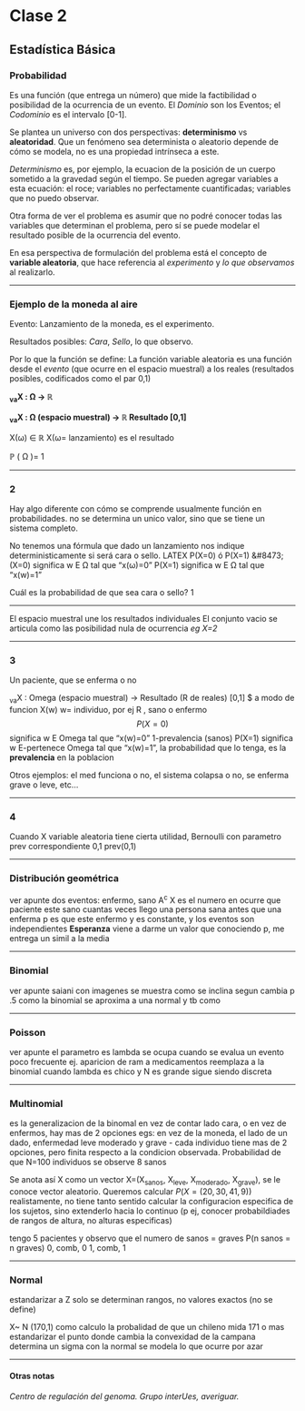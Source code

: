 
# Clase 2

## Estadística Básica

### Probabilidad

Es una función (que entrega un número) que mide la factibilidad o posibilidad de la ocurrencia de un evento. El *Dominio* son los Eventos; el *Codominio* es el intervalo [0-1].


Se plantea un universo con dos perspectivas: **determinismo** vs **aleatoridad**. Que un fenómeno sea determinista o aleatorio depende de cómo se modela, no es una propiedad intrínseca a este.

*Determinismo* es, por ejemplo, la ecuacion de la posición de un cuerpo sometido a la gravedad según el tiempo. Se pueden agregar variables a esta ecuación: el roce; variables no perfectamente cuantificadas; variables que no puedo observar. 

Otra forma de ver el problema es asumir que no podré conocer todas las variables que determinan el problema, pero sí se puede modelar el resultado posible de la ocurrencia del evento.

En esa perspectiva de formulación del problema está el concepto de **variable aleatoria**, que hace referencia al *experimento* y *lo que observamos* al realizarlo.

***

### Ejemplo de la moneda al aire

Evento: Lanzamiento de la moneda, es el experimento.

Resultados posibles: *Cara*, *Sello*, lo que observo.


Por lo que la función se define: La función variable aleatoria es una función desde el *evento* (que ocurre en el espacio muestral) a los reales (resultados posibles, codificados como el par 0,1) 

**<sub>va</sub>X : &Omega; &rarr; &#8477;**

**<sub>va</sub>X : &Omega; (espacio muestral) &rarr; &#8477; Resultado [0,1]**


X(&omega;) &isin;  &#8477;
X(&omega;= lanzamiento) es el resultado


&#8473; ( &Omega; )=  1

***
### 2
Hay algo diferente con cómo se comprende usualmente función en probabilidades. no se determina un unico valor, sino que se tiene un sistema completo.

No tenemos una fórmula que dado un lanzamiento nos indique deterministicamente si será cara o sello.
LATEX P(X=0) ó P(X=1)
&‌#8473;(X=0) significa w E &Omega; tal que "x(&omega;)=0"
P(X=1) significa w E &Omega; tal que "x(w)=1"

Cuál es la probabilidad de que sea cara o sello? 1


***
El espacio muestral une los resultados individuales
El conjunto vacio se articula como las posibilidad nula de ocurrencia 
*eg  X=2*

***
### 3
Un paciente, que se enferma o no

~va~X : Omega (espacio muestral) -> Resultado (R de reales) [0,1] $
a modo de funcion X(w) w= individuo, por ej
      R , sano o enfermo
$$P(X=0)$$ significa w E Omega tal que "x(w)=0" 1-prevalencia (sanos)
P(X=1) significa w E-pertenece Omega tal que "x(w)=1", la probabilidad que lo tenga, es la **prevalencia** en la poblacion

Otros ejemplos: el med funciona o no, el sistema colapsa o no, se enferma grave o leve, etc... 


***      
### 4

Cuando X variable aleatoria tiene cierta utilidad, 
Bernoulli con parametro prev correspondiente 0,1
prev(0,1)

***
### Distribución geométrica
ver apunte
dos eventos:  enfermo, sano A^c^
X es el numero en ocurre que paciente este sano
cuantas veces llego una persona sana antes que una enferma
p es que este enfermo y es constante, y los eventos son independientes
**Esperanza** viene a darme un valor que conociendo p, me entrega un simil a la media

***
### Binomial

ver apunte
saiani
con imagenes se muestra como se inclina segun cambia p .5
como la binomial se aproxima a una normal y tb como

***
### Poisson
ver apunte
el parametro es lambda
se ocupa cuando se evalua un evento poco frecuente
ej. aparicion de ram a medicamentos
reemplaza a la binomial cuando lambda es chico y N es grande
sigue siendo discreta

***
### Multinomial
es la generalizacion de la binomal
en vez de contar lado cara, o en vez de enfermos, hay mas de 2 opciones
egs:  en vez de la moneda, el lado de un dado, enfermedad leve moderado y grave
- cada individuo tiene mas de 2 opciones, pero finita respecto a la condicion observada.
Probabilidad de que  N=100 individuos se observe 8 sanos

Se anota así
X como un vector X=(X~sanos~, X~leve~, X~moderado~, X~grave~),
se le conoce vector aleatorio.
Queremos calcular $P(X=(20,30,41,9))$
realistamente, no tiene tanto sentido calcular la configuracion especifica de los sujetos, sino extenderlo hacia lo continuo (p ej, conocer probabildiades de rangos de altura, no alturas especificas)

tengo 5 pacientes y observo que el numero de sanos = graves
P(n sanos = n graves)
0, comb, 0
1, comb, 1

***
### Normal
estandarizar a Z
solo se determinan rangos, no valores exactos (no se define)

X~ N (170,1)
como calculo la probalidad de que un chileno mida 171 o mas
estandarizar
el punto donde cambia la convexidad de la campana determina un sigma
con la normal se modela lo que ocurre por azar


***
#### Otras notas
*Centro de regulación del genoma. Grupo interUes, averiguar.*
